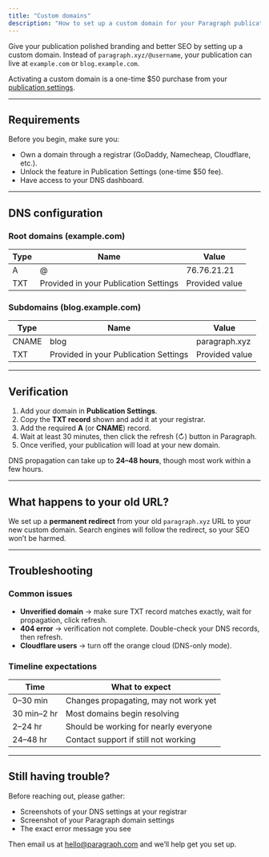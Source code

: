 ```yaml
---
title: "Custom domains"
description: "How to set up a custom domain for your Paragraph publication."
---
```


Give your publication polished branding and better SEO by setting up a custom domain. Instead of `paragraph.xyz/@username`, your publication can live at `example.com` or `blog.example.com`.

Activating a custom domain is a one-time \$50 purchase from your [publication settings](https://paragraph.com/settings/publication/blog).

---

## Requirements

Before you begin, make sure you:

- Own a domain through a registrar (GoDaddy, Namecheap, Cloudflare, etc.).
- Unlock the feature in Publication Settings (one-time \$50 fee).
- Have access to your DNS dashboard.

---

## DNS configuration

### Root domains (example.com)

| Type | Name                                  | Value          |
| ---- | ------------------------------------- | -------------- |
| A    | @                                     | 76.76.21.21    |
| TXT  | Provided in your Publication Settings | Provided value |

### Subdomains (blog.example.com)

| Type  | Name                                  | Value          |
| ----- | ------------------------------------- | -------------- |
| CNAME | blog                                  | paragraph.xyz  |
| TXT   | Provided in your Publication Settings | Provided value |

---

## Verification

1. Add your domain in **Publication Settings**.
2. Copy the **TXT record** shown and add it at your registrar.
3. Add the required **A** (or **CNAME**) record.
4. Wait at least 30 minutes, then click the refresh (↻) button in Paragraph.
5. Once verified, your publication will load at your new domain.

DNS propagation can take up to **24–48 hours**, though most work within a few hours.

---

## What happens to your old URL?

We set up a **permanent redirect** from your old `paragraph.xyz` URL to your new custom domain. Search engines will follow the redirect, so your SEO won’t be harmed.

---

## Troubleshooting

### Common issues

- **Unverified domain** → make sure TXT record matches exactly, wait for propagation, click refresh.
- **404 error** → verification not complete. Double-check your DNS records, then refresh.
- **Cloudflare users** → turn off the orange cloud (DNS-only mode).

### Timeline expectations

| Time        | What to expect                        |
| ----------- | ------------------------------------- |
| 0–30 min    | Changes propagating, may not work yet |
| 30 min–2 hr | Most domains begin resolving          |
| 2–24 hr     | Should be working for nearly everyone |
| 24–48 hr    | Contact support if still not working  |

---

## Still having trouble?

Before reaching out, please gather:

- Screenshots of your DNS settings at your registrar
- Screenshot of your Paragraph domain settings
- The exact error message you see

Then email us at [hello@paragraph.com](mailto:hello@paragraph.com) and we’ll help get you set up.